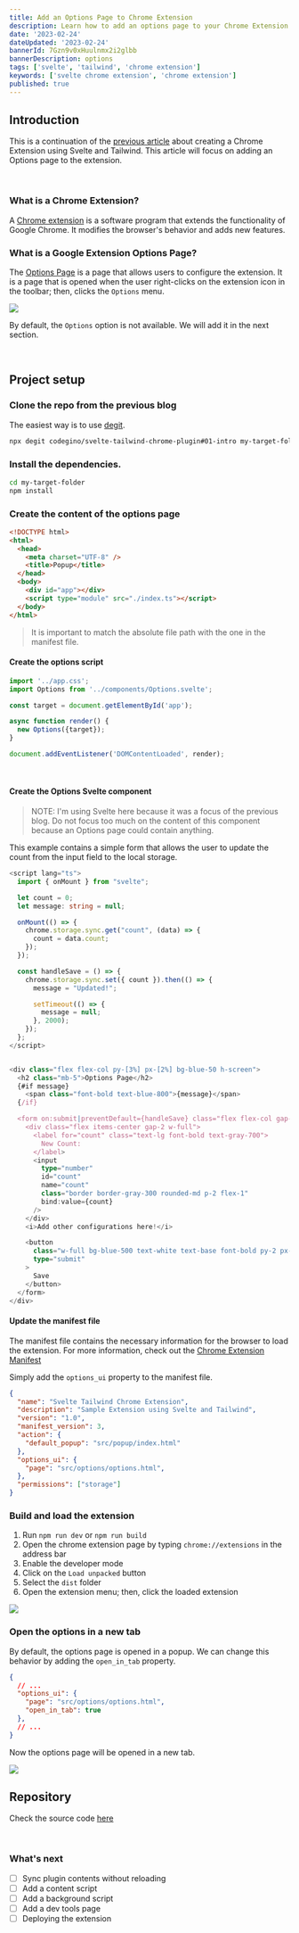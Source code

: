 ```yaml
---
title: Add an Options Page to Chrome Extension
description: Learn how to add an options page to your Chrome Extension
date: '2023-02-24'
dateUpdated: '2023-02-24'
bannerId: 7Gzn9v0xHuulnmx2i2glbb
bannerDescription: options
tags: ['svelte', 'tailwind', 'chrome extension']
keywords: ['svelte chrome extension', 'chrome extension']
published: true
---
```


## Introduction

This is a continuation of the [previous article](https://codegino.com/blog/svelte-chromium-extension) about creating a Chrome Extension using Svelte and Tailwind. This article will focus on adding an Options page to the extension.

<br />

### What is a Chrome Extension?

A [Chrome extension](https://developer.chrome.com/docs/extensions/) is a software program that extends the functionality of Google Chrome. It modifies the browser's behavior and adds new features.

### What is a Google Extension Options Page?

The [Options Page](https://developer.chrome.com/docs/extensions/mv3/options/) is a page that allows users to configure the extension. It is a page that is opened when the user right-clicks on the extension icon in the toolbar; then, clicks the `Options` menu.

<Img src="https://dev-to-uploads.s3.amazonaws.com/uploads/articles/bned38m3k5vmlvygt8gc.png" />

By default, the `Options` option is not available. We will add it in the next section.

<br />

## Project setup

### Clone the repo from the previous blog

The easiest way is to use [degit](https://github.com/Rich-Harris/degit).

```sh noExt
npx degit codegino/svelte-tailwind-chrome-plugin#01-intro my-target-folder
```

### Install the dependencies.

```sh noExt
cd my-target-folder
npm install
```


### Create the content of the options page

```html fileName="src/options/index"
<!DOCTYPE html>
<html>
  <head>
    <meta charset="UTF-8" />
    <title>Popup</title>
  </head>
  <body>
    <div id="app"></div>
    <script type="module" src="./index.ts"></script>
  </body>
</html>
```

> It is important to match the absolute file path with the one in the manifest file.

#### Create the options script

```ts fileName="src/options/index"
import '../app.css';
import Options from '../components/Options.svelte';

const target = document.getElementById('app');

async function render() {
  new Options({target});
}

document.addEventListener('DOMContentLoaded', render);
```

<br />

#### Create the Options Svelte component

> NOTE: I'm using Svelte here because it was a focus of the previous blog. Do not focus too much on the content of this component because an Options page could contain anything.

This example contains a simple form that allows the user to update the count from the input field to the local storage.

```ts fileName="src/components/Options.svelte" noExt
<script lang="ts">
  import { onMount } from "svelte";

  let count = 0;
  let message: string = null;

  onMount(() => {
    chrome.storage.sync.get("count", (data) => {
      count = data.count;
    });
  });

  const handleSave = () => {
    chrome.storage.sync.set({ count }).then(() => {
      message = "Updated!";

      setTimeout(() => {
        message = null;
      }, 2000);
    });
  };
</script>


<div class="flex flex-col py-[3%] px-[2%] bg-blue-50 h-screen">
  <h2 class="mb-5">Options Page</h2>
  {#if message}
    <span class="font-bold text-blue-800">{message}</span>
  {/if}

  <form on:submit|preventDefault={handleSave} class="flex flex-col gap-4">
    <div class="flex items-center gap-2 w-full">
      <label for="count" class="text-lg font-bold text-gray-700">
        New Count:
      </label>
      <input
        type="number"
        id="count"
        name="count"
        class="border border-gray-300 rounded-md p-2 flex-1"
        bind:value={count}
      />
    </div>
    <i>Add other configurations here!</i>

    <button
      class="w-full bg-blue-500 text-white text-base font-bold py-2 px-4 rounded"
      type="submit"
    >
      Save
    </button>
  </form>
</div>
```

#### Update the manifest file

The manifest file contains the necessary information for the browser to load the extension. For more information, check out the [Chrome Extension Manifest](https://developer.chrome.com/docs/extensions/mv3/intro)

Simply add the `options_ui` property to the manifest file.

```json fileName="manifest" add="9-11"
{
  "name": "Svelte Tailwind Chrome Extension",
  "description": "Sample Extension using Svelte and Tailwind",
  "version": "1.0",
  "manifest_version": 3,
  "action": {
    "default_popup": "src/popup/index.html"
  },
  "options_ui": {
    "page": "src/options/options.html",
  },
  "permissions": ["storage"]
}
```

### Build and load the extension

1. Run `npm run dev` or `npm run build`
2. Open the chrome extension page by typing `chrome://extensions` in the address bar
3. Enable the developer mode
4. Click on the `Load unpacked` button
5. Select the `dist` folder
6. Open the extension menu; then, click the loaded extension

<Img src="https://dev-to-uploads.s3.amazonaws.com/uploads/articles/1wischzgpa3jfymes063.gif" />

<br />

### Open the options in a new tab

By default, the options page is opened in a popup. We can change this behavior by adding the `open_in_tab` property.

```json fileName="manifest" add="5"
{
  // ...
  "options_ui": {
    "page": "src/options/options.html",
    "open_in_tab": true
  },
  // ...
}
```

Now the options page will be opened in a new tab.

<Img src="https://dev-to-uploads.s3.amazonaws.com/uploads/articles/2zykfs3o33ieog2q1ddj.gif" />

<br />

## Repository

Check the source code [here](https://github.com/codegino/svelte-tailwind-chrome-plugin/tree/02-options)

<br />

### What's next

- [ ] Sync plugin contents without reloading
- [ ] Add a content script
- [ ] Add a background script
- [ ] Add a dev tools page
- [ ] Deploying the extension

